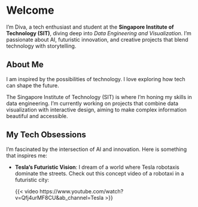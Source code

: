 # Welcome

I'm Diva, a tech enthusiast and student at the **Singapore Institute of Technology (SIT)**, diving deep into *Data Engineering and Visualization*. I’m passionate about AI, futuristic innovation, and creative projects that blend technology with storytelling.

## About Me
I am inspired by the possibilities of technology. I love exploring how tech can shape the future.

The Singapore Institute of Technology (SIT) is where I’m honing my skills in data engineering. I’m currently working on projects that combine data visualization with interactive design, aiming to make complex information beautiful and accessible.

## My Tech Obsessions
I’m fascinated by the intersection of AI and innovation. Here is something that inspires me:

- **Tesla’s Futuristic Vision**: I dream of a world where Tesla robotaxis dominate the streets. Check out this concept video of a robotaxi in a futuristic city:

  {{< video https://www.youtube.com/watch?v=Qfj4urMF8CU&ab_channel=Tesla >}}
